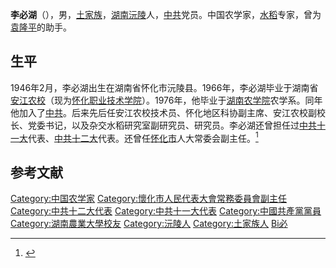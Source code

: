 '''李必湖'''（{{bd|1946年|2月|catIdx=Li李}}），男，[[土家族|土家族]]，[[湖南|湖南]][[沅陵|沅陵]]人，[[中共|中共]]党员。中国农学家，[[水稻|水稻]]专家，曾为[[袁隆平|袁隆平]]的助手。

== 生平 ==
1946年2月，李必湖出生在湖南省怀化市沅陵县。1966年，李必湖毕业于湖南省[[安江农校|安江农校]]（现为[[怀化职业技术学院|怀化职业技术学院]]）。1976年，他毕业于[[湖南农学院|湖南农学院]]农学系。同年他加入了[[中国共产党|中共]]。后来先后任安江农校技术员、怀化地区科协副主席、安江农校副校长、党委书记，以及杂交水稻研究室副研究员、研究员。李必湖还曾担任过[[中共十一大|中共十一大]]代表、[[中共十二大|中共十二大]]代表。还曾任[[怀化市|怀化市]]人大常委会副主任。<ref>{{cite news |author1=杨卫红 |title=李必湖 |url=http://www.yuanling.gov.cn/yuanling/c108827/202004/d9e5537bade84f0eb097fadaef2210d5.shtml |accessdate=2021-05-31 |work=沅陵县人民政府 |date=2020-04-21 |archive-date=2021-06-02 |archive-url=https://web.archive.org/web/20210602215224/http://www.yuanling.gov.cn/yuanling/c108827/202004/d9e5537bade84f0eb097fadaef2210d5.shtml |dead-url=no }}</ref>

==参考文献==
{{reflist}}

{{中国科学家小作品}}
 {{中国政治人物小作品}}
{{DEFAULTSORT:Li李}}
[[Category:中国农学家|Category:中国农学家]]
[[Category:懷化市人民代表大會常務委員會副主任|Category:懷化市人民代表大會常務委員會副主任]]
[[Category:中共十二大代表|Category:中共十二大代表]]
[[Category:中共十一大代表|Category:中共十一大代表]]
[[Category:中國共產黨黨員|Category:中國共產黨黨員]]
[[Category:湖南農業大學校友|Category:湖南農業大學校友]]
[[Category:沅陵人|Category:沅陵人]]
[[Category:土家族人|Category:土家族人]]
[[Category:李姓|Bi必]]